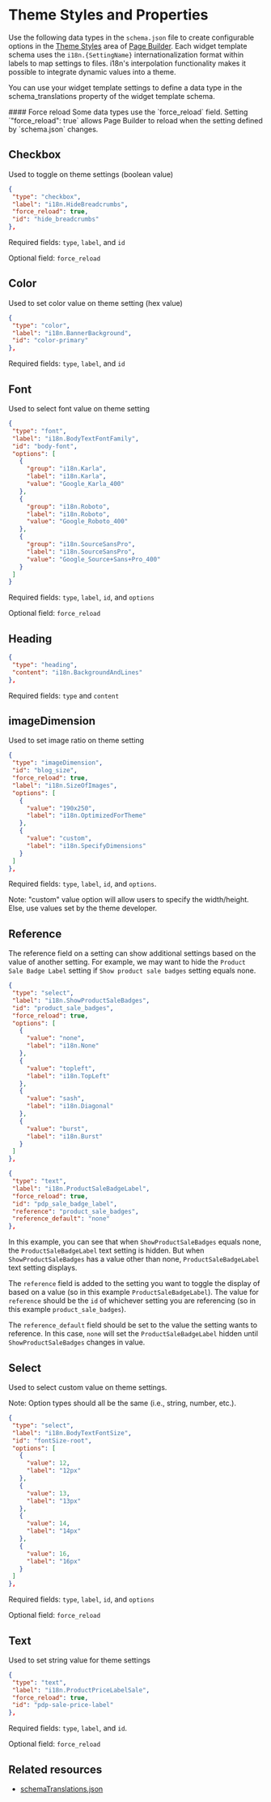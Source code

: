 # Theme Styles and Properties
Use the following data types in the `schema.json` file to create configurable options in the [Theme Styles](https://support.bigcommerce.com/s/article/Page-Builder?language=en_US#styles) area of [Page Builder](https://support.bigcommerce.com/s/article/Page-Builder?language=en_US). Each widget template schema uses the `i18n.{SettingName}` internationalization format within labels to map settings to files. i18n's interpolation functionality makes it possible to integrate dynamic values into a theme. 

You can use your widget template settings to define a data type in the schema_translations property of the widget template schema.

<Callout type="info">
  #### Force reload
  Some data types use the `force_reload` field. Setting `"force_reload": true` allows Page Builder to reload when the setting defined by `schema.json` changes.
</Callout>

## Checkbox

Used to toggle on theme settings (boolean value)

```json showLineNumbers
{
 "type": "checkbox",
 "label": "i18n.HideBreadcrumbs",
 "force_reload": true,
 "id": "hide_breadcrumbs"
},
```
Required fields: `type`, `label`, and `id`

Optional field: `force_reload`

## Color

Used to set color value on theme setting (hex value)

```json showLineNumbers
{
 "type": "color",
 "label": "i18n.BannerBackground",
 "id": "color-primary"
},
```
Required fields: `type`, `label`, and  `id`

## Font

Used to select font value on theme setting

```json showLineNumbers
{
 "type": "font",
 "label": "i18n.BodyTextFontFamily",
 "id": "body-font",
 "options": [
   {
     "group": "i18n.Karla",
     "label": "i18n.Karla",
     "value": "Google_Karla_400"
   },
   {
     "group": "i18n.Roboto",
     "label": "i18n.Roboto",
     "value": "Google_Roboto_400"
   },
   {
     "group": "i18n.SourceSansPro",
     "label": "i18n.SourceSansPro",
     "value": "Google_Source+Sans+Pro_400"
   }
 ]
}
```
Required fields: `type`, `label`, `id`, and `options`

Optional field: `force_reload`

## Heading

```json showLineNumbers
{
 "type": "heading",
 "content": "i18n.BackgroundAndLines"
},
```
Required fields: `type` and  `content`

## imageDimension

Used to set image ratio on theme setting

```json showLineNumbers
{
 "type": "imageDimension",
 "id": "blog_size",
 "force_reload": true,
 "label": "i18n.SizeOfImages",
 "options": [
   {
     "value": "190x250",
     "label": "i18n.OptimizedForTheme"
   },
   {
     "value": "custom",
     "label": "i18n.SpecifyDimensions"
   }
 ]
},
```
Required fields: `type`, `label`, `id`, and `options`.

Note: "custom" value option will allow users to specify the width/height. Else, use values set by the theme developer.

## Reference

The reference field on a setting can show additional settings based on the value of another setting. For example, we may want to hide the `Product Sale Badge Label` setting if `Show product sale badges` setting equals none.

```json filename="Example: ShowProductSaleBadges setting" showLineNumbers
{
 "type": "select",
 "label": "i18n.ShowProductSaleBadges",
 "id": "product_sale_badges",
 "force_reload": true,
 "options": [
   {
     "value": "none",
     "label": "i18n.None"
   },
   {
     "value": "topleft",
     "label": "i18n.TopLeft"
   },
   {
     "value": "sash",
     "label": "i18n.Diagonal"
   },
   {
     "value": "burst",
     "label": "i18n.Burst"
   }
 ]
},
```

```json filename="Example: ProductSaleBadgeLabel setting" showLineNumbers
{
 "type": "text",
 "label": "i18n.ProductSaleBadgeLabel",
 "force_reload": true,
 "id": "pdp_sale_badge_label",
 "reference": "product_sale_badges",
 "reference_default": "none"
},
```

In this example, you can see that when `ShowProductSaleBadges` equals none, the `ProductSaleBadgeLabel` text setting is hidden. But when `ShowProductSaleBadges` has a value other than none, `ProductSaleBadgeLabel` text setting displays.

The `reference` field is added to the setting you want to toggle the display of based on a value (so in this example `ProductSaleBadgeLabel`). The value for `reference` should be the `id` of whichever setting you are referencing (so in this example `product_sale_badges`).

The `reference_default` field should be set to the value the setting wants to reference. In this case, `none` will set the `ProductSaleBadgeLabel` hidden until `ShowProductSaleBadges` changes in value.

## Select

Used to select custom value on theme settings. 

Note: Option types should all be the same (i.e., string, number, etc.).

```json showLineNumbers
{
 "type": "select",
 "label": "i18n.BodyTextFontSize",
 "id": "fontSize-root",
 "options": [
   {
     "value": 12,
     "label": "12px"
   },
   {
     "value": 13,
     "label": "13px"
   },
   {
     "value": 14,
     "label": "14px"
   },
   {
     "value": 16,
     "label": "16px"
   }
 ]
},
```
Required fields: `type`, `label`, `id`, and `options`

Optional field: `force_reload`


## Text

Used to set string value for theme settings

```json showLineNumbers
{
 "type": "text",
 "label": "i18n.ProductPriceLabelSale",
 "force_reload": true,
 "id": "pdp-sale-price-label"
},
```
Required fields: `type`, `label`, and `id`.

Optional field: `force_reload`

## Related resources
* [schemaTranslations.json](/stencil-docs/storefront-customization/directory-structure#schematranslationsjson)
